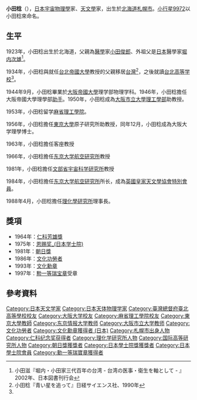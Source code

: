 {{Infobox Scientist
| name = 小田稔<br><small>小田 稔（おだ みのる）</small>
| image = 
| image_size = 250px
| caption = 
| birth_date = {{birth date|1923|2|24}}
| birth_place = {{JPN}}[[北海道|北海道]][[札幌市|札幌市]]
| death_date = {{death date and age|2001|3|1|1923|2|24}}
| death_place = {{JPN}}[[東京都|東京都]]
| residence =
| nationality = {{JPN}}
| field = [[天文学|天文学]]
| work_institution = [[東京大学|東京大学]]<br />[[理化學研究所|理化學研究所]]
| alma_mater = [[大阪帝國大学|大阪帝國大学]]
| doctoral_advisor = [[渡瀨讓|渡瀨讓]]
| doctoral_students =
| known_for = [[電波天文學|電波天文學]]
| prizes = [[仁科芳雄獎|仁科芳雄獎]] (1964)<br>[[恩赐奖_(日本学士院)|恩赐奖_(日本学士院)]] (1975)<br>[[朝日獎|朝日獎]] (1981)<br>[[文化功勞者|文化功勞者]] (1986)<br>[[文化勋章_(日本)|文化勳章]] (1993)
| religion =
| footnotes =
}}

'''小田稔'''（{{jpn|j=小田 稔|hg=おだ みのる|rm=Oda Minoru}}{{bd|1923年|2月24日|2001年|3月1日}}），[[日本|日本]][[宇宙物理學|宇宙物理學]]家、[[天文學|天文學]]家，出生於[[北海道|北海道]][[札幌市|札幌市]]。[[小行星9972|小行星9972]]以小田稔來命名。

== 生平 ==
1923年，小田稔出生於北海道，父親為[[醫學|醫學]]家[[小田俊郎|小田俊郎]]、外祖父是[[日本|日本]]醫學家[[堀内次雄|堀内次雄]]<ref name="sandai">小田滋『堀内・小田家三代百年の台湾 - 台湾の医事・衛生を軸として - 』2002年、日本図書刊行会</ref>。

1934年，小田稔與就任[[台北帝國大學|台北帝國大學]]教授的父親移居[[台灣|台灣]]<ref name="aoihoshi">小田稔『青い星を追って』日経サイエンス社、1990年</ref>，之後就讀[[台北高等学校|台北高等学校]]<ref name="aoihoshi"/>。

1944年9月，小田稔畢業於[[大阪帝國大學|大阪帝國大學]]理学部物理学科。1946年，小田稔擔任大阪帝國大學理學部[[助手|助手]]。1950年，小田稔成為[[大阪市立大學|大阪市立大學]][[理工學部|理工學部]]助教授。

1953年，小田稔留学[[麻省理工學院|麻省理工學院]]。

1956年，小田稔擔任[[東京大學|東京大學]]原子研究所助教授，同年12月，小田稔成為大阪大学理學博士。

1963年，小田稔擔任客座教授

1966年，小田稔擔任[[东京大学航空研究所|东京大学航空研究所]]教授

1981年，小田稔擔任[[文部科學省|文部省]][[宇宙科学研究所|宇宙科学研究所]]教授

1984年，小田稔擔任[[东京大学航空研究所|东京大学航空研究所]]所长，成為[[英國皇家天文學協會|英國皇家天文學協會]][[特別會員|特別會員]]。

1988年4月，小田稔擔任[[理化學研究所|理化學研究所]]理事長。

== 獎項 ==
*1964年：[[仁科芳雄獎|仁科芳雄獎]]
*1975年：[[恩赐奖_(日本学士院)|恩赐奖_(日本学士院)]]
*1981年：[[朝日獎|朝日獎]]
*1986年：[[文化功勞者|文化功勞者]]
*1993年：[[文化勋章_(日本)|文化勳章]]
*1997年：[[勲一等瑞宝章|勲一等瑞宝章]]受章　

==參考資料==
{{reflist}}

{{仁科纪念奖获得者}}
{{国际高等研究所所长}}
{{理化学研究所理事长}}
{{DEFAULTSORT:Oda Minoru}}
[[Category:日本天文学家|Category:日本天文学家]]
[[Category:日本天体物理学家|Category:日本天体物理学家]]
[[Category:臺灣總督府臺北高等學校校友|Category:臺灣總督府臺北高等學校校友]]
[[Category:大阪大学校友|Category:大阪大学校友]]
[[Category:麻省理工學院校友|Category:麻省理工學院校友]]
[[Category:東京大學教師|Category:東京大學教師]]
[[Category:东京情报大学教师|Category:东京情报大学教师]]
[[Category:大阪市立大学教师|Category:大阪市立大学教师]]
[[Category:文化功勞者|Category:文化功勞者]]
[[Category:文化勳章獲得者_(日本)|Category:文化勳章獲得者 (日本)]]
[[Category:札幌市出身人物|Category:札幌市出身人物]]
[[Category:仁科纪念奖获得者|Category:仁科纪念奖获得者]]
[[Category:理化学研究所人物|Category:理化学研究所人物]]
[[Category:国际高等研究所人物|Category:国际高等研究所人物]]
[[Category:朝日獎獲獎者|Category:朝日獎獲獎者]]
[[Category:日本學士院獎獲獎者|Category:日本學士院獎獲獎者]]
[[Category:日本學士院會員|Category:日本學士院會員]]
[[Category:勳一等瑞寶章獲得者|Category:勳一等瑞寶章獲得者]]